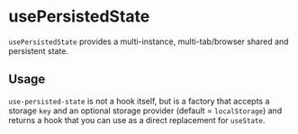 
<Meta title="Developers/Hooks/usePersistedState" />

# usePersistedState

`usePersistedState` provides a multi-instance, multi-tab/browser shared and persistent state.

## Usage

`use-persisted-state` is not a hook itself, but is a factory that accepts a storage `key` and an optional storage provider (default = `localStorage`) and returns a hook that you can use as a direct replacement for `useState`.